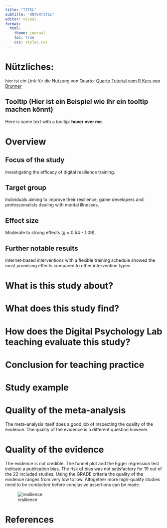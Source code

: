 ---
title: "TITEL"
subtitle: "UNTERTITEL"
editor: visual
format:
  html:
    theme: journal
    toc: true
    css: styles.css
---

# Nützliches:

hier ist ein Link für die Nutzung von Quarto: [Quarto Tutorial vom R Kurs von Brunner](https://r-23w-12.netlify.app/)

## Tooltip (Hier ist ein Beispiel wie ihr ein tooltip machen könnt)

Here is some text with a tooltip: [hover over me]{title="This is the tooltip text." style="font-weight: bold;"}.

# Overview

## Focus of the study

Investigating the efficacy of digital resilience training.

## Target group

Individuals aiming to improve their resilience, game developers and professionalists dealing with mental illnesses.

## Effect size

Moderate to strong effects (g = 0.54 - 1.09).

## Further notable results

Internet-based interventions with a flexible training schedule showed the most promising effects compared to other intervention types

# What is this study about?

# What does this study find?

# How does the Digital Psychology Lab teaching evaluate this study?

# Conclusion for teaching practice

# Study example

# Quality of the meta-analysis

The meta-analysis itself does a good job of inspecting the quality of the evidence. The quality of the evidence is a different question however.

# Quality of the evidence

The evidence is not credible. The funnel plot and the Egger regression test indicate a publication bias. The risk of bias was not satisfactory for 19 out of the 22 included studies. Using the GRADE criteria the quality of the evidence ranges from very low to low. Altogether more high-quality studies need to be conducted before conclusive assertions can be made.

![resilience](resilience.png.webp)

# References
